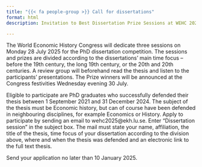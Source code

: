 ```yaml
---
title: "{{< fa people-group >}} Call for dissertations"
format: html
description: Invitation to Best Dissertation Prize Sessions at WEHC 2025.

---
```

 
The World Economic History Congress will dedicate three sessions on Monday 28 July 2025 for the PhD dissertation competition. The sessions and prizes are divided according to the dissertations’ main time focus – before the 19th century, the long 19th century, or the 20th and 20th centuries. A review group will beforehand read the thesis and listen to the participants’ presentations. The Prize winners will be announced at the Congress festivities Wednesday evening 30 July.
 
Eligible to participate are PhD graduates who successfully defended their thesis between 1 September 2021 and 31 December 2024. The subject of the thesis must be Economic history, but can of course have been defended in neighbouring disciplines, for example Economics or History. 
Apply to participate by sending an email to wehc2025@ekh.lu.se. Enter "Dissertation session" in the subject box. The mail must state your name, affiliation, the title of the thesis, time focus of your dissertation according to the division above, where and when the thesis was defended and an electronic link to the full text thesis.
 
Send your application no later than 10 January 2025.
